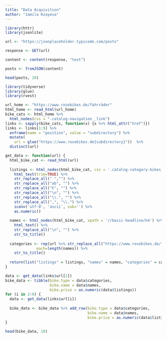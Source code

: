 ---
title: "Data Acquisition"
author: "Jamila Rzayeva"
---

```{r}
library(httr)
library(jsonlite)

url <- "https://jsonplaceholder.typicode.com/posts"

response <- GET(url)

content <- content(response, "text")

posts <- fromJSON(content)

head(posts, 10)

library(tidyverse)
library(glue)
library(rvest)

url_home <- "https://www.rosebikes.de/fahrräder"
html_home <- read_html(url_home)
bike_cats <- html_home %>%
  html_nodes(css = ".catalog-navigation__link")
links <- sapply(bike_cats, function(x) {x %>% html_attr("href")})
links <- links[1:9] %>%
  enframe(name = "position", value = "subdirectory") %>%
  mutate(
    url = glue("https://www.rosebikes.de{subdirectory}"))  %>%
  distinct(url)

get_data <- function(url) {
  html_bike_cat <- read_html(url)
  
  listings <- html_nodes(html_bike_cat, css = '.catalog-category-bikes__price-title') %>% 
    html_text(trim=TRUE) %>%              
    str_replace_all(" ","") %>%
    str_replace_all("ab", "") %>%
    str_replace_all("€", "") %>%
    str_replace_all("\n", "") %>%
    str_replace_all("\\.", "") %>%
    str_replace_all(",", "\\.") %>%
    iconv('utf-8', 'ascii', sub='') %>%
    as.numeric()
  
  names <- html_nodes(html_bike_cat, xpath = '//basic-headline/h4') %>% 
    html_text() %>%
    str_replace_all("\n", "") %>%
    str_to_title()
  
  categories <- rep(url %>% str_replace_all("https://www.rosebikes.de/fahrräder/", ""), 
              each=length(names)) %>%
    str_to_title()
  
  return(list("listings" = listings, "names" = names, "categories" = categories))
}

data <- get_data(links$url[1])
bike_data <- tibble(bike.type = data$categories,
                    bike.name = data$names,
                    bike.price = as.numeric(data$listings))
for (i in 2:9) {
  data <- get_data(links$url[i])
  
  bike_data <- bike_data %>% add_row(bike.type = data$categories,
                                     bike.name = data$names,
                                     bike.price = as.numeric(data$listings))
}

head(bike_data, 10)
```

